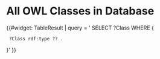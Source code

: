 = All OWL Classes in Database =
{{#widget: TableResult |
query = '
SELECT ?Class WHERE { 
  ?Class rdf:type ?? .  
}'
}}